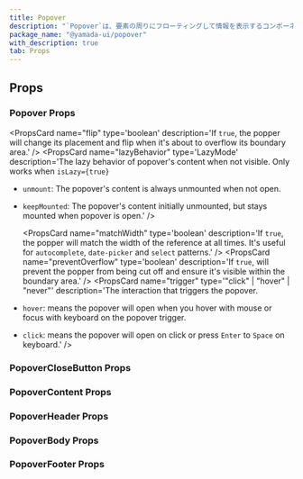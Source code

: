 ```yaml
---
title: Popover
description: "`Popover`は、要素の周りにフローティングして情報を表示するコンポーネントです。"
package_name: "@yamada-ui/popover"
with_description: true
tab: Props
---
```


## Props

### Popover Props

<PropsCard name="animation"
type='"top" | "right" | "bottom" | "left" | "scale" | "none"'
description='The animation of the popover.' />
<PropsCard name="autoFocus"
type='boolean'
description='If `true`, focus will be transferred to the first interactive element when the popover opens.' />
<PropsCard name="boundary"
type='HTMLElement | "clippingParents" | "scrollParent"'
description='The boundary area for the popper. Used within the `preventOverflow` modifier.' />
<PropsCard name="closeDelay"
type='number'
description='The number of delay time to close.' />
<PropsCard name="closeOnBlur"
type='boolean'
description='If `true`, the popover will close when you blur out it by clicking outside or tabbing out.' />
<PropsCard name="closeOnButton"
type='boolean'
description='If `true`, display the popover close button.' />
<PropsCard name="closeOnEsc"
type='boolean'
description='If `true`, the popover will close when you hit the `Esc` key.' />
<PropsCard name="defaultIsOpen"
type='boolean'
description='If `true`, the popover will be initially opened.' />
<PropsCard name="duration"
type='number | Partial<Record<"exit" | "enter", number>>'
description='The animation duration.' />
<PropsCard name="eventListeners"
type='type ONLY_FOR_FORMAT =
  | boolean
  | { scroll?: boolean | undefined; resize?: boolean | undefined }'
description='If provided, determines whether the popper will reposition itself on `scroll`  and `resize` of the window.' />
<PropsCard name="flip"
type='boolean'
description='If `true`, the popper will change its placement and flip when it's about to overflow its boundary area.' />
<PropsCard name="gutter"
type='UIValue<number>'
description='The distance or margin between the reference and popper.
It is used internally to create an `offset` modifier.' />
<PropsCard name="initialFocusRef"
type='RefObject<{ focus(): void }>'
description='The `ref` of the element that should receive focus when the popover opens.' />
<PropsCard name="isLazy"
type='boolean'
description='If `true`, the PopoverContent rendering will be deferred until the popover is open.' />
<PropsCard name="isOpen"
type='boolean'
description='If `true`, the popover will be opened.' />
<PropsCard name="lazyBehavior"
type='LazyMode'
description='The lazy behavior of popover's content when not visible. Only works when `isLazy={true}`

- `unmount`: The popover's content is always unmounted when not open.
- `keepMounted`: The popover's content initially unmounted, but stays mounted when popover is open.' />

    <PropsCard name="matchWidth"
type='boolean'
description='If `true`, the popper will match the width of the reference at all times.
It's useful for `autocomplete`, `date-picker` and `select` patterns.' />
<PropsCard name="modifiers"
type='Partial<Modifier<string, any>>[]'
description='Array of popper.js modifiers.
Check the docs to see the list of possible modifiers you can pass.' />
<PropsCard name="offset"
type='[number, number]'
description='The main and cross-axis offset to displace popper element from its reference element.' />
<PropsCard name="onClose"
type='() => void'
description='Callback fired when the popover closes.' />
<PropsCard name="onOpen"
type='() => void'
description='Callback fired when the popover opens.' />
<PropsCard name="openDelay"
type='number'
description='The number of delay time to open.' />
<PropsCard name="placement"
type='UIValue<Placement>'
description='The placement of the popper relative to its reference.' />
<PropsCard name="preventOverflow"
type='boolean'
description='If `true`, will prevent the popper from being cut off and ensure it's visible within the boundary area.' />
<PropsCard name="restoreFocus"
type='boolean'
description='If `true`, focus will be returned to the element that triggers the popover when it closes.' />
<PropsCard name="strategy"
type='"fixed" | "absolute"'
description='The CSS positioning strategy to use.' />
<PropsCard name="trigger"
type='"click" | "hover" | "never"'
description='The interaction that triggers the popover.

- `hover`: means the popover will open when you hover with mouse or focus with keyboard on the popover trigger.
- `click`: means the popover will open on click or press `Enter` to `Space` on keyboard.' />

### PopoverCloseButton Props

<PropsCard
  name="isDisabled"
  type="boolean"
  description="If `true`, the button is disabled."
/>

### PopoverContent Props

<PropsCard name="about" type="string" />
<PropsCard name="accessKey" type="string" />
<PropsCard name="aria-activedescendant" type="string" />
<PropsCard name="aria-atomic" type="Booleanish" />
<PropsCard
  name="aria-autocomplete"
  type='"list" | "none" | "inline" | "both"'
/>
<PropsCard name="aria-braillelabel" type="string" />
<PropsCard name="aria-brailleroledescription" type="string" />
<PropsCard name="aria-busy" type="Booleanish" />
<PropsCard name="aria-checked" type='boolean | "true" | "false" | "mixed"' />
<PropsCard name="aria-colcount" type="number" />
<PropsCard name="aria-colindex" type="number" />
<PropsCard name="aria-colindextext" type="string" />
<PropsCard name="aria-colspan" type="number" />
<PropsCard name="aria-controls" type="string" />
<PropsCard
  name="aria-current"
  type='type ONLY_FOR_FORMAT =
  | boolean
  | "time"
  | "true"
  | "false"
  | "page"
  | "step"
  | "location"
  | "date"'
/>
<PropsCard name="aria-describedby" type="string" />
<PropsCard name="aria-description" type="string" />
<PropsCard name="aria-details" type="string" />
<PropsCard name="aria-disabled" type="Booleanish" />
<PropsCard
  name="aria-dropeffect"
  type='"link" | "none" | "copy" | "execute" | "move" | "popup"'
/>
<PropsCard name="aria-errormessage" type="string" />
<PropsCard name="aria-expanded" type="Booleanish" />
<PropsCard name="aria-flowto" type="string" />
<PropsCard name="aria-grabbed" type="Booleanish" />
<PropsCard
  name="aria-haspopup"
  type='type ONLY_FOR_FORMAT =
  | boolean
  | "dialog"
  | "menu"
  | "grid"
  | "true"
  | "false"
  | "listbox"
  | "tree"'
/>
<PropsCard name="aria-hidden" type="Booleanish" />
<PropsCard
  name="aria-invalid"
  type='boolean | "true" | "false" | "grammar" | "spelling"'
/>
<PropsCard name="aria-keyshortcuts" type="string" />
<PropsCard name="aria-label" type="string" />
<PropsCard name="aria-labelledby" type="string" />
<PropsCard name="aria-level" type="number" />
<PropsCard name="aria-live" type='"off" | "assertive" | "polite"' />
<PropsCard name="aria-modal" type="Booleanish" />
<PropsCard name="aria-multiline" type="Booleanish" />
<PropsCard name="aria-multiselectable" type="Booleanish" />
<PropsCard name="aria-orientation" type='"horizontal" | "vertical"' />
<PropsCard name="aria-owns" type="string" />
<PropsCard name="aria-placeholder" type="string" />
<PropsCard name="aria-posinset" type="number" />
<PropsCard name="aria-pressed" type='boolean | "true" | "false" | "mixed"' />
<PropsCard name="aria-readonly" type="Booleanish" />
<PropsCard
  name="aria-relevant"
  type='type ONLY_FOR_FORMAT =
  | "text"
  | "all"
  | "additions"
  | "additions removals"
  | "additions text"
  | "removals"
  | "removals additions"
  | "removals text"
  | "text additions"
  | "text removals"'
/>
<PropsCard name="aria-required" type="Booleanish" />
<PropsCard name="aria-roledescription" type="string" />
<PropsCard name="aria-rowcount" type="number" />
<PropsCard name="aria-rowindex" type="number" />
<PropsCard name="aria-rowindextext" type="string" />
<PropsCard name="aria-rowspan" type="number" />
<PropsCard name="aria-selected" type="Booleanish" />
<PropsCard name="aria-setsize" type="number" />
<PropsCard
  name="aria-sort"
  type='"none" | "ascending" | "descending" | "other"'
/>
<PropsCard name="aria-valuemax" type="number" />
<PropsCard name="aria-valuemin" type="number" />
<PropsCard name="aria-valuenow" type="number" />
<PropsCard name="aria-valuetext" type="string" />
<PropsCard name="autoCapitalize" type="string" />
<PropsCard name="autoCorrect" type="string" />
<PropsCard name="autoFocus" type="boolean" />
<PropsCard name="autoSave" type="string" />
<PropsCard name="className" type="string" />
<PropsCard name="content" type="string" />
<PropsCard
  name="contentEditable"
  type='"inherit" | Booleanish | "plaintext-only"'
/>
<PropsCard name="contextMenu" type="string" />
<PropsCard
  name="dangerouslySetInnerHTML"
  type="{ __html: string | TrustedHTML }"
/>
<PropsCard name="datatype" type="string" />
<PropsCard name="defaultChecked" type="boolean" />
<PropsCard name="defaultValue" type="string | number | readonly string[]" />
<PropsCard name="dir" type="string" />
<PropsCard name="draggable" type="Booleanish" />
<PropsCard name="hidden" type="boolean" />
<PropsCard name="id" type="string" />
<PropsCard name="inlist" type="any" />
<PropsCard
  name="inputMode"
  type='type ONLY_FOR_FORMAT =
  | "search"
  | "text"
  | "none"
  | "tel"
  | "url"
  | "email"
  | "numeric"
  | "decimal"'
/>
<PropsCard name="is" type="string" />
<PropsCard name="itemID" type="string" />
<PropsCard name="itemProp" type="string" />
<PropsCard name="itemRef" type="string" />
<PropsCard name="itemScope" type="boolean" />
<PropsCard name="itemType" type="string" />
<PropsCard name="lang" type="string" />
<PropsCard name="nonce" type="string" />
<PropsCard name="onAbort" type="ReactEventHandler<HTMLElement>" />
<PropsCard name="onAbortCapture" type="ReactEventHandler<HTMLElement>" />
<PropsCard name="onAnimationEnd" type="AnimationEventHandler<HTMLElement>" />
<PropsCard
  name="onAnimationEndCapture"
  type="AnimationEventHandler<HTMLElement>"
/>
<PropsCard
  name="onAnimationIteration"
  type="AnimationEventHandler<HTMLElement>"
/>
<PropsCard
  name="onAnimationIterationCapture"
  type="AnimationEventHandler<HTMLElement>"
/>
<PropsCard
  name="onAnimationStartCapture"
  type="AnimationEventHandler<HTMLElement>"
/>
<PropsCard name="onAuxClick" type="MouseEventHandler<HTMLElement>" />
<PropsCard name="onAuxClickCapture" type="MouseEventHandler<HTMLElement>" />
<PropsCard name="onBeforeInput" type="FormEventHandler<HTMLElement>" />
<PropsCard name="onBeforeInputCapture" type="FormEventHandler<HTMLElement>" />
<PropsCard name="onBlur" type="FocusEventHandler<HTMLElement>" />
<PropsCard name="onBlurCapture" type="FocusEventHandler<HTMLElement>" />
<PropsCard name="onCanPlay" type="ReactEventHandler<HTMLElement>" />
<PropsCard name="onCanPlayCapture" type="ReactEventHandler<HTMLElement>" />
<PropsCard name="onCanPlayThrough" type="ReactEventHandler<HTMLElement>" />
<PropsCard
  name="onCanPlayThroughCapture"
  type="ReactEventHandler<HTMLElement>"
/>
<PropsCard name="onChange" type="FormEventHandler<HTMLElement>" />
<PropsCard name="onChangeCapture" type="FormEventHandler<HTMLElement>" />
<PropsCard name="onClick" type="MouseEventHandler<HTMLElement>" />
<PropsCard name="onClickCapture" type="MouseEventHandler<HTMLElement>" />
<PropsCard
  name="onCompositionEnd"
  type="CompositionEventHandler<HTMLElement>"
/>
<PropsCard
  name="onCompositionEndCapture"
  type="CompositionEventHandler<HTMLElement>"
/>
<PropsCard
  name="onCompositionStart"
  type="CompositionEventHandler<HTMLElement>"
/>
<PropsCard
  name="onCompositionStartCapture"
  type="CompositionEventHandler<HTMLElement>"
/>
<PropsCard
  name="onCompositionUpdate"
  type="CompositionEventHandler<HTMLElement>"
/>
<PropsCard
  name="onCompositionUpdateCapture"
  type="CompositionEventHandler<HTMLElement>"
/>
<PropsCard name="onContextMenu" type="MouseEventHandler<HTMLElement>" />
<PropsCard name="onContextMenuCapture" type="MouseEventHandler<HTMLElement>" />
<PropsCard name="onCopy" type="ClipboardEventHandler<HTMLElement>" />
<PropsCard name="onCopyCapture" type="ClipboardEventHandler<HTMLElement>" />
<PropsCard name="onCut" type="ClipboardEventHandler<HTMLElement>" />
<PropsCard name="onCutCapture" type="ClipboardEventHandler<HTMLElement>" />
<PropsCard name="onDoubleClick" type="MouseEventHandler<HTMLElement>" />
<PropsCard name="onDoubleClickCapture" type="MouseEventHandler<HTMLElement>" />
<PropsCard name="onDragCapture" type="DragEventHandler<HTMLElement>" />
<PropsCard name="onDragEndCapture" type="DragEventHandler<HTMLElement>" />
<PropsCard name="onDragEnter" type="DragEventHandler<HTMLElement>" />
<PropsCard name="onDragEnterCapture" type="DragEventHandler<HTMLElement>" />
<PropsCard name="onDragExit" type="DragEventHandler<HTMLElement>" />
<PropsCard name="onDragExitCapture" type="DragEventHandler<HTMLElement>" />
<PropsCard name="onDragLeave" type="DragEventHandler<HTMLElement>" />
<PropsCard name="onDragLeaveCapture" type="DragEventHandler<HTMLElement>" />
<PropsCard name="onDragOver" type="DragEventHandler<HTMLElement>" />
<PropsCard name="onDragOverCapture" type="DragEventHandler<HTMLElement>" />
<PropsCard name="onDragStartCapture" type="DragEventHandler<HTMLElement>" />
<PropsCard name="onDrop" type="DragEventHandler<HTMLElement>" />
<PropsCard name="onDropCapture" type="DragEventHandler<HTMLElement>" />
<PropsCard name="onDurationChange" type="ReactEventHandler<HTMLElement>" />
<PropsCard
  name="onDurationChangeCapture"
  type="ReactEventHandler<HTMLElement>"
/>
<PropsCard name="onEmptied" type="ReactEventHandler<HTMLElement>" />
<PropsCard name="onEmptiedCapture" type="ReactEventHandler<HTMLElement>" />
<PropsCard name="onEncrypted" type="ReactEventHandler<HTMLElement>" />
<PropsCard name="onEncryptedCapture" type="ReactEventHandler<HTMLElement>" />
<PropsCard name="onEnded" type="ReactEventHandler<HTMLElement>" />
<PropsCard name="onEndedCapture" type="ReactEventHandler<HTMLElement>" />
<PropsCard name="onError" type="ReactEventHandler<HTMLElement>" />
<PropsCard name="onErrorCapture" type="ReactEventHandler<HTMLElement>" />
<PropsCard name="onFocus" type="FocusEventHandler<HTMLElement>" />
<PropsCard name="onFocusCapture" type="FocusEventHandler<HTMLElement>" />
<PropsCard name="onGotPointerCapture" type="PointerEventHandler<HTMLElement>" />
<PropsCard
  name="onGotPointerCaptureCapture"
  type="PointerEventHandler<HTMLElement>"
/>
<PropsCard name="onInput" type="FormEventHandler<HTMLElement>" />
<PropsCard name="onInputCapture" type="FormEventHandler<HTMLElement>" />
<PropsCard name="onInvalid" type="FormEventHandler<HTMLElement>" />
<PropsCard name="onInvalidCapture" type="FormEventHandler<HTMLElement>" />
<PropsCard name="onKeyDown" type="KeyboardEventHandler<HTMLElement>" />
<PropsCard name="onKeyDownCapture" type="KeyboardEventHandler<HTMLElement>" />
<PropsCard name="onKeyPress" type="KeyboardEventHandler<HTMLElement>" />
<PropsCard name="onKeyPressCapture" type="KeyboardEventHandler<HTMLElement>" />
<PropsCard name="onKeyUp" type="KeyboardEventHandler<HTMLElement>" />
<PropsCard name="onKeyUpCapture" type="KeyboardEventHandler<HTMLElement>" />
<PropsCard name="onLoad" type="ReactEventHandler<HTMLElement>" />
<PropsCard name="onLoadCapture" type="ReactEventHandler<HTMLElement>" />
<PropsCard name="onLoadedData" type="ReactEventHandler<HTMLElement>" />
<PropsCard name="onLoadedDataCapture" type="ReactEventHandler<HTMLElement>" />
<PropsCard name="onLoadedMetadata" type="ReactEventHandler<HTMLElement>" />
<PropsCard
  name="onLoadedMetadataCapture"
  type="ReactEventHandler<HTMLElement>"
/>
<PropsCard name="onLoadStart" type="ReactEventHandler<HTMLElement>" />
<PropsCard name="onLoadStartCapture" type="ReactEventHandler<HTMLElement>" />
<PropsCard
  name="onLostPointerCapture"
  type="PointerEventHandler<HTMLElement>"
/>
<PropsCard
  name="onLostPointerCaptureCapture"
  type="PointerEventHandler<HTMLElement>"
/>
<PropsCard name="onMouseDown" type="MouseEventHandler<HTMLElement>" />
<PropsCard name="onMouseDownCapture" type="MouseEventHandler<HTMLElement>" />
<PropsCard name="onMouseEnter" type="MouseEventHandler<HTMLElement>" />
<PropsCard name="onMouseLeave" type="MouseEventHandler<HTMLElement>" />
<PropsCard name="onMouseMove" type="MouseEventHandler<HTMLElement>" />
<PropsCard name="onMouseMoveCapture" type="MouseEventHandler<HTMLElement>" />
<PropsCard name="onMouseOut" type="MouseEventHandler<HTMLElement>" />
<PropsCard name="onMouseOutCapture" type="MouseEventHandler<HTMLElement>" />
<PropsCard name="onMouseOver" type="MouseEventHandler<HTMLElement>" />
<PropsCard name="onMouseOverCapture" type="MouseEventHandler<HTMLElement>" />
<PropsCard name="onMouseUp" type="MouseEventHandler<HTMLElement>" />
<PropsCard name="onMouseUpCapture" type="MouseEventHandler<HTMLElement>" />
<PropsCard name="onPaste" type="ClipboardEventHandler<HTMLElement>" />
<PropsCard name="onPasteCapture" type="ClipboardEventHandler<HTMLElement>" />
<PropsCard name="onPause" type="ReactEventHandler<HTMLElement>" />
<PropsCard name="onPauseCapture" type="ReactEventHandler<HTMLElement>" />
<PropsCard name="onPlay" type="ReactEventHandler<HTMLElement>" />
<PropsCard name="onPlayCapture" type="ReactEventHandler<HTMLElement>" />
<PropsCard name="onPlaying" type="ReactEventHandler<HTMLElement>" />
<PropsCard name="onPlayingCapture" type="ReactEventHandler<HTMLElement>" />
<PropsCard name="onPointerCancel" type="PointerEventHandler<HTMLElement>" />
<PropsCard
  name="onPointerCancelCapture"
  type="PointerEventHandler<HTMLElement>"
/>
<PropsCard name="onPointerDown" type="PointerEventHandler<HTMLElement>" />
<PropsCard
  name="onPointerDownCapture"
  type="PointerEventHandler<HTMLElement>"
/>
<PropsCard name="onPointerEnter" type="PointerEventHandler<HTMLElement>" />
<PropsCard
  name="onPointerEnterCapture"
  type="PointerEventHandler<HTMLElement>"
/>
<PropsCard name="onPointerLeave" type="PointerEventHandler<HTMLElement>" />
<PropsCard
  name="onPointerLeaveCapture"
  type="PointerEventHandler<HTMLElement>"
/>
<PropsCard name="onPointerMove" type="PointerEventHandler<HTMLElement>" />
<PropsCard
  name="onPointerMoveCapture"
  type="PointerEventHandler<HTMLElement>"
/>
<PropsCard name="onPointerOut" type="PointerEventHandler<HTMLElement>" />
<PropsCard name="onPointerOutCapture" type="PointerEventHandler<HTMLElement>" />
<PropsCard name="onPointerOver" type="PointerEventHandler<HTMLElement>" />
<PropsCard
  name="onPointerOverCapture"
  type="PointerEventHandler<HTMLElement>"
/>
<PropsCard name="onPointerUp" type="PointerEventHandler<HTMLElement>" />
<PropsCard name="onPointerUpCapture" type="PointerEventHandler<HTMLElement>" />
<PropsCard name="onProgress" type="ReactEventHandler<HTMLElement>" />
<PropsCard name="onProgressCapture" type="ReactEventHandler<HTMLElement>" />
<PropsCard name="onRateChange" type="ReactEventHandler<HTMLElement>" />
<PropsCard name="onRateChangeCapture" type="ReactEventHandler<HTMLElement>" />
<PropsCard name="onReset" type="FormEventHandler<HTMLElement>" />
<PropsCard name="onResetCapture" type="FormEventHandler<HTMLElement>" />
<PropsCard name="onResize" type="ReactEventHandler<HTMLElement>" />
<PropsCard name="onResizeCapture" type="ReactEventHandler<HTMLElement>" />
<PropsCard name="onScroll" type="UIEventHandler<HTMLElement>" />
<PropsCard name="onScrollCapture" type="UIEventHandler<HTMLElement>" />
<PropsCard name="onSeeked" type="ReactEventHandler<HTMLElement>" />
<PropsCard name="onSeekedCapture" type="ReactEventHandler<HTMLElement>" />
<PropsCard name="onSeeking" type="ReactEventHandler<HTMLElement>" />
<PropsCard name="onSeekingCapture" type="ReactEventHandler<HTMLElement>" />
<PropsCard name="onSelect" type="ReactEventHandler<HTMLElement>" />
<PropsCard name="onSelectCapture" type="ReactEventHandler<HTMLElement>" />
<PropsCard name="onStalled" type="ReactEventHandler<HTMLElement>" />
<PropsCard name="onStalledCapture" type="ReactEventHandler<HTMLElement>" />
<PropsCard name="onSubmit" type="FormEventHandler<HTMLElement>" />
<PropsCard name="onSubmitCapture" type="FormEventHandler<HTMLElement>" />
<PropsCard name="onSuspend" type="ReactEventHandler<HTMLElement>" />
<PropsCard name="onSuspendCapture" type="ReactEventHandler<HTMLElement>" />
<PropsCard name="onTimeUpdate" type="ReactEventHandler<HTMLElement>" />
<PropsCard name="onTimeUpdateCapture" type="ReactEventHandler<HTMLElement>" />
<PropsCard name="onTouchCancel" type="TouchEventHandler<HTMLElement>" />
<PropsCard name="onTouchCancelCapture" type="TouchEventHandler<HTMLElement>" />
<PropsCard name="onTouchEnd" type="TouchEventHandler<HTMLElement>" />
<PropsCard name="onTouchEndCapture" type="TouchEventHandler<HTMLElement>" />
<PropsCard name="onTouchMove" type="TouchEventHandler<HTMLElement>" />
<PropsCard name="onTouchMoveCapture" type="TouchEventHandler<HTMLElement>" />
<PropsCard name="onTouchStart" type="TouchEventHandler<HTMLElement>" />
<PropsCard name="onTouchStartCapture" type="TouchEventHandler<HTMLElement>" />
<PropsCard name="onTransitionEnd" type="TransitionEventHandler<HTMLElement>" />
<PropsCard
  name="onTransitionEndCapture"
  type="TransitionEventHandler<HTMLElement>"
/>
<PropsCard name="onVolumeChange" type="ReactEventHandler<HTMLElement>" />
<PropsCard name="onVolumeChangeCapture" type="ReactEventHandler<HTMLElement>" />
<PropsCard name="onWaiting" type="ReactEventHandler<HTMLElement>" />
<PropsCard name="onWaitingCapture" type="ReactEventHandler<HTMLElement>" />
<PropsCard name="onWheel" type="WheelEventHandler<HTMLElement>" />
<PropsCard name="onWheelCapture" type="WheelEventHandler<HTMLElement>" />
<PropsCard name="placeholder" type="string" />
<PropsCard name="prefix" type="string" />
<PropsCard name="property" type="string" />
<PropsCard name="radioGroup" type="string" />
<PropsCard name="rel" type="string" />
<PropsCard name="resource" type="string" />
<PropsCard name="results" type="number" />
<PropsCard name="rev" type="string" />
<PropsCard name="role" type="AriaRole" />
<PropsCard name="security" type="string" />
<PropsCard name="slot" type="string" />
<PropsCard name="spellCheck" type="Booleanish" />
<PropsCard name="suppressContentEditableWarning" type="boolean" />
<PropsCard name="suppressHydrationWarning" type="boolean" />
<PropsCard name="tabIndex" type="number" />
<PropsCard name="title" type="string" />
<PropsCard name="translate" type='"yes" | "no"' />
<PropsCard name="typeof" type="string" />
<PropsCard name="unselectable" type='"on" | "off"' />
<PropsCard name="vocab" type="string" />

### PopoverHeader Props

### PopoverBody Props

### PopoverFooter Props
